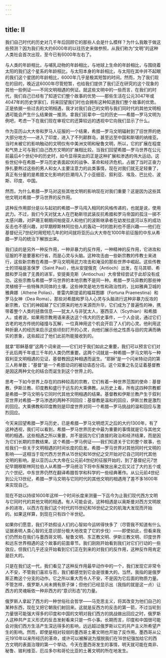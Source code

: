 ```yaml
---
---
---
```

title: II
---




我们自己时代的历史对几千年后回顾它的那些人会是什么模样？为什么我敢于做这些预测？因为我们有大约6000年的以往历史来做参照，从我们称为“文明”的这种人类社会首次出现，至今已有6000年左右了。

与人类的年龄相比，与哺乳动物的年龄相比，与地球上生命的年龄相比，与围绕着太阳的我们这个星系的年龄相比，与太阳本身的年龄相比，与太阳在其中并不起眼的我们这个星团的年龄相比，6000年几乎是极其短暂的时间。然而，为了我们现在的目的，晚近这6000年尽管短暂，也给我们提供了我们正在研究的这个现象的其他一些例证——不同文明相遇的例证。就这些文明中的一些而言，在我们的时代，我们自己已经有了知道它们整个故事的优势——那些生活在公元3047年或4047年的历史学家们，将来回望我们时也会拥有这种知道我们整个故事的优势。正是依据一些过去的文明相遇，我才对我们自己的文明与我们同时代的其他文明相遇可能会产生什么结果做一推测。拿我们前辈中一位的历史——希腊—罗马文明为例吧，考虑一下在我们现在审视它的还算较远的透视中它向我们显示了什么。

作为亚历山大大帝和罗马人征服的一个结果，希腊—罗马文明辐射到了旧世界的绝大部分地方——进入了印度，进入了不列颠群岛，甚至远至中国和斯堪的纳维亚。当时未被它的影响触动的文明仅有中美洲文明和秘鲁文明，所以，它的扩展在程度和气势上可与我们自己西方文明的扩展相比较。当我们回望希腊—罗马世界在公元前最后4个世纪中的历史时，如今显得突出的正是这种扩展和渗透的伟大运动。这些世纪中在希腊—罗马历史表面起伏的战争、革命和经济危机，占据了当时正奋力挣扎要熬过这些的男人和女人主要注意力的此类事情，现在对我们就无足轻重了，真正有分量的是希腊文化影响的巨潮闯入了小亚细亚、叙利亚、埃及、巴比伦、波斯、印度、中国。

然而，为什么希腊—罗马对这些其他文明的影响现在对我们重要？这是因为这些其他文明对希腊—罗马世界的反作用。

这种反作用部分是以与起初的希腊—罗马闯入相同的风格传递的，也就是说，使用武力。不过，我们今天对犹太人在巴勒斯坦武装反抗希腊和罗马帝国的孤注一掷不太感兴趣，对萨珊王朝期间帕提亚人和他们的波斯继承者在幼发拉底河以东的成功反击也不感兴趣，对早期穆斯林阿拉伯人的轰动一时的胜利也不感兴趣——他们在基督纪元7世纪时用短短几年的时间就将亚历山大大帝在1000年前征服的中东从希腊—罗马的统治下解放出来。

我们谈的是另外一种反作用，一种非暴力的反作用，一种精神的反作用，它进攻和征服的不是要塞和行省，而是心灵与头脑。这种攻击由一些新宗教的传教士来进行，这些新宗教在希腊—罗马文明用武力攻击和淹没的那些世界中崛起。这些传教士的领袖是圣保罗（Saint Paul），他从安提俄克（Antioch）出发，在马其顿、希腊和罗马做了无畏的进军，安提奥克斯（Antiochus）大帝曾经尝试于此却没有成功。这些宗教与希腊—罗马世界的本地宗教不是同一种。希腊—罗马异教的那些神灵植根于一些特殊共同体的土壤，这些神灵是地方性和政治性的，比如雅典卫城的雅典娜（Athene Polias）、普雷内斯提诺的福耳图娜（Fortuna Praenestina）和罗马女神（Dea Roma）。那些对希腊和罗马人心灵与头脑进行这种非暴力反攻的新宗教，它们的神超越了它们原来的地方来源而升华，它们成为了普遍性的神，携带着整个人类的拯救信息——犹太人与非犹太人，塞西亚人（Scythian）和希腊人。或者说，如果用宗教用语来表达这个伟大的历史事件，一个人会说，通过它们古老的地方传统的碰撞与瓦解，一位真神用这个机会开启了人们的心灵。他利用这种折磨人的经历来启示这些顷刻打开的心灵，向他们展示他之性质与目的完满而确实的景象，这些超过了他们此前所能接收到的。

就拿“耶稣基督”这两个词来说——它们对于我们如此之重要，我们可以预言它们对于此后两千年或三千年的人类仍然重要。这两个词就是一种希腊—罗马文明与一种叙利亚文明相遇的见证，基督教因这种相遇而诞生。“耶稣”是一个闪米特动词的第三人称单数；“基督”是一个希腊动词的被动语态分词。这个双重之名见证着基督教是因这两种文化的结合而诞生到这个世界上的。

思考一下如今世界上存在的四种较高的宗教，它们有着一种世界范围的使命：基督教、伊斯兰教、印度教和盛行于远东的大乘佛教。从历史上看，所有这四种宗教都是希腊—罗马文明与它同时代其他文明相遇的结果。基督教和伊斯兰教产生于叙利亚世界对希腊—罗马渗透的两种不同回应：基督教是温和的回应，伊斯兰教是激烈的回应。大乘佛教和印度教则是印度世界对同一个希腊—罗马挑战的温和回应与激烈回应。

今天来回望希腊—罗马历史，已是希腊—罗马文明熄灭之后的大约1300年，有了这种透视，我们可以看到，希腊—罗马世界历史中最为重要的事情就是它与其他文明的相遇。这些相遇之所以重要，并不是因为它们直接的政治和经济结果，而是因为它们长期的宗教结果。这个希腊—罗马例证——我们知道关于它的整个故事，也给我们一些关于文明相遇的时间长度的启发。希腊—罗马世界对其他同时代文明的影响——这相当于现代西方世界从15世纪和16世纪之交开始对它自己同时代其他文明的影响，是以亚历山大大帝在公元前4世纪的征服开始的，到了基督纪元7世纪早期穆斯林阿拉伯人从希腊—罗马统治下将中东解放出来之后又过了大约五个或六个世纪，中东世界仍然在翻译希腊哲学和科学的一些经典著作。从公元前4世纪到公元13世纪，希腊—罗马文明与它同时代的其他文明的相遇用了差不多1600年来实现自己。

现在不妨以持续1600年这样一个时间长度来测量一下迄今为止我们现代西方文明与它同时代的其他文明的相遇。有人可能会说，这种相遇是以奥斯曼对西方文明故乡的进攻，以西方在我们这个时代的15世纪和16世纪之交的航海大发现而开始的。如果这样算，到现在只有四个半世纪。

如果你们愿意，我们不妨假设人们的心智如今运转得快多了（尽管我不知道有什么证据表明人类心智的无意识部分极大地改变了它的步伐）——即使如此，但看来我们仍然处在我们与墨西哥文明、秘鲁文明、东正教文明、伊斯兰教文明、印度世界和远东世界相遇的这个故事的前面章节。我们刚刚开始看到我们对它们行动的一些效应，但我们几乎还没开始看到它们正在到来的对我们的反作用，这种反作用肯定是巨大的。

只是在我们这一代，我们看见了这种反作用最早动作中的一个，我们发现它非常令人不安，不管我们喜欢与否，我们都感觉到它会是很重大的。当然，我指的是俄罗斯正教这个分支的动作。它之所以重大而令人不安，不是因为它后面的物质力量。不管怎样，俄罗斯人尚未拥有原子弹；但他们已经显示出（我指的就是这一点）让西方的灵魂皈依一种非西方的“意识形态”的力量。

俄罗斯人拿起了西方的一种世俗社会哲学——马克思主义，将其改变为他们自己的某种东西，现在又把它朝我们射回来。这就是反西方的反击的第一箭，不过当轮到力量很可能强大得多的印度和中国的文明对我们西方的挑战做出回应之时，俄罗斯人这种共产主义形式的反击发射看来只是一件小事。长期而言，印度和中国很可能会对我们西方生活产生深远得多的影响，远远超过俄罗斯以它的共产主义所希望产生的影响。然而，即使是相对较弱的墨西哥土著文明也开始了反作用。墨西哥从公元1910年以来所经历的革命，或许可以被解说为摆脱我们在16世纪强加给它的西方文明的表面治理的第一个举动。今天在墨西哥发生的事情，明天就可能在南非、秘鲁、玻利维亚、厄瓜多尔和哥伦比亚的土著文明的所在地发生。